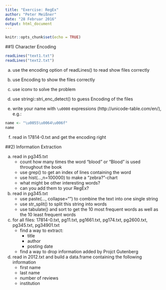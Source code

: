 ```yaml
---
title: "Exercise: RegEx"
author: "Peter Meißner"
date: "28 Februar 2016"
output: html_document
---
```


```r
knitr::opts_chunk$set(echo = TRUE)
```


##1) Character Encoding

```r
readLines("text1.txt")
readLines("text2.txt")
```

a) use the encoding option of readLines() to read show files correctly

b) use Encoding to show the files correctly

c) use iconv to solve the problem 

d) use stringi::stri_enc_detect() to guess Encoding of the files

e) write your name with `\u0000` expressions (http://unicode-table.com/en/), e.g.:

```r
name <- "\u0055\u0064\u006f"
name
```

f) read in 17814-0.txt and get the encoding right


##2) Information Extraction

a) read in pg345.txt
    - count how many times the word "blood" or "Blood" is used throughout the book
    - use grep() to get an index of lines containing the word
    - use hist(...,n=100000) to make a "zebra?"-chart
    - what might be other interesting words?
    - can you add them to your RegEx?

b) read in pg345.txt
    - use paste(..., collapse="\n") to combine the text into one single string
    - use str_split() to split this string into words
    - use tabulate() and sort to get the 10 most frequent words as well as the 10 least frequent words
    
c) for all files: 17814-0.txt, pg11.txt, pg1661.txt, pg174.txt, pg2600.txt, pg345.txt, pg34901.txt    
    - find a way to extract:
        - title
        - author
        - posting date
    - find a way to drop information added by Projct Gutenberg

d) read in 2012.txt and build a data.frame containing the following information
    - first name
    - last name
    - number of reviews
    - institution
















